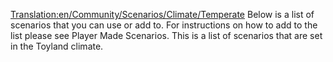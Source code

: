 [[Translation:en/Community/Scenarios/Climate/Temperate]]
Below is a list of scenarios that you can use or add to. For instructions on how to add to the list please see Player Made Scenarios. This is a list of scenarios that are set in the Toyland climate.